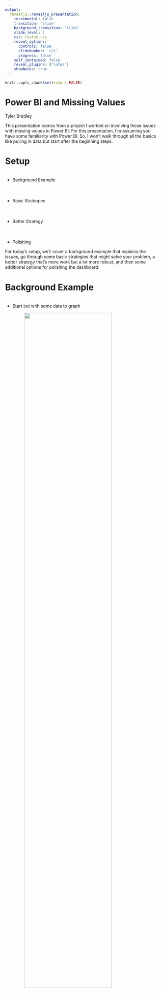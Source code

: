 ```yaml
---
output: 
  revealjs::revealjs_presentation:
    incremental: false
    transition: 'slide'
    background_transition: 'slide'
    slide_level: 1
    css: custom.css
    reveal_options:
      controls: false
      slideNumber: 'c/t'
      progress: false
    self_contained: false
    reveal_plugins: ["notes"]
    showNotes: true
---
```


```r
knitr::opts_chunk$set(echo = FALSE)
```

# Power BI and Missing Values {.title_slide .center}

Tyler Bradley

<aside class="notes">
This presentation comes from a project I worked on involving these issues with missing values in Power BI. For this presentation, I'm assuming you have some familiarity with Power BI. So, I won't walk through all the basics like pulling in data but start after the beginning steps.
</aside>


# Setup {.normal_slide}
<div style="margin-top: 7%; margin-bottom: 10%;">
- Background Example
</div>
<div style="margin-bottom: 10%;">
- Basic Strategies
</div>
<div style="margin-bottom: 10%;">
- Better Strategy
</div>
<div>
- Polishing
</div>

<aside class="notes">
For today's setup, we'll cover a background example that explains the issues, go through some basic strategies that might solve your problem, a better strategy that's more work but a lot more robust, and then some additional options for polishing the dashboard.
</aside>


# Background Example {.normal_slide}
<div style="margin-top: 7%;">
- Start out with some data to graph
</div>
<img style="display: block; margin-left: auto; margin-right:auto;" 
  src="images/background_base_data.PNG" width=75%>

<aside class="notes">
We'll start with an orders table called orders_small. Each row is an order that contains the order number, the product that was sold, a customer id, the date, and the dollar amount. The goal here is to get information on sales over time for each product. So we basically need to sum the dollar amount by date.
</aside>


# Background Example {.normal_slide}
<div style="margin-top: 7%;">
```{}
month = STARTOFMONTH(orders_small[date])
```
</div>
<img style="display: block; margin-left: auto; margin-right:auto;" 
  src="images/background_month.PNG" width=75%>

<aside class="notes">
Showing the data by day will be too granular, so we want to get it into months. We can add in some DAX code to create a new column for the month of each order. We'll also just use the date as a date hierarchy and compare the methods.
</aside>


# Background Example {.normal_slide}
<div style="margin-top: 7%;">
<img style="display: block; margin-left: auto; margin-right:auto;" 
  src="images/background_lines.PNG" width=100%>
</div>

<aside class="notes">
This graph uses the month column we just created. You can see there are some missing values at the start and end of the dark blue line. However, the orange line is suspiciously straight.
</aside>


# Background Example {.normal_slide}
<div style="margin-top: 7%;">
<img style="display: block; margin-left: auto; margin-right:auto;" 
  src="images/background_missing.PNG" width=100%>
</div>

<aside class="notes">
This graph uses the date column from the data at the month level. You still see the missing values for the dark blue line, but now the orange line has missing values. This is because the other graph was just connecting the segments across January to November.
</aside>


# Background Example {.normal_slide}
<div style="margin-top: 7%;">
<img style="display: block; margin-left: auto; margin-right:auto;" 
  src="images/background_missing_2.PNG" width=100%>
</div>  

<aside class="notes">
Looking closely at the graph, we see that these three products sell at different times of the year. Product A sells year-round. Product B is only in the summer, while product C is only in the winter. 
</aside>


# Background Example {.normal_slide}
<div style="margin-top: 7%;">
<img style="display: block; margin-left: auto; margin-right:auto;" 
  src="images/background_missing_2_fixed.PNG" width=100%>
</div>

<aside class="notes">
What we really want to see are all the lines filled in down to zero. The poorly drawn lines display what we want to get at the end.
</aside>


# Background Example {.normal_slide}
<div style="margin-top: 7%;">
```{}
sum_amount = SUM(orders_small[dollar_amount])
```
```{}
distinct_months = DISTINCTCOUNT(orders_small[month])
```
```{}
monthly_average = DIVIDE([sum_amount], [distinct_months])
```
</div>

<img style="display: block; margin-left: auto; margin-right:auto;" 
  src="images/background_table.PNG" width=100%>

<aside class="notes">
We can also see that this can mess up any calculations. In this example, the monthly_average is wrong because distinct_months is incorrect for selling over an entire year.
</aside>


# End Product {.normal_slide}
<div class="fragment" style="margin-top: 7%; margin-bottom: 7%;">
- Line graphs and tables by product over time
</div>
<div class="fragment" style="margin-bottom: 7%;">
- Dollar amount
- Number of distinct customers
- Number of orders
</div>
<div class="fragment" style="margin-bottom: 7%;">
- Filter by product and month
</div>
<div class="fragment">
- Fill in zeros when product was available
</div>

<aside class="notes">
For this presentation, we'll focus on creating an end product that has the following features. Line graphs and tables by product over time. Graphs and tables for dollar amounts, number of distinct customers, and number of orders. The ability to filter by product and month. And finally, fill in zeros when the product was available.
</aside>


# Basic Strategies {.section_slide .center}

<aside class="notes">
The following section will cover some basic strategies to fill in zeros for missing values. These techniques will handle a lot of problems and are pretty easy to implement.
</aside>


# Basic Strategies {.normal_slide}
<div class="fragment" style="margin-top: 7%; margin-bottom: 3%;">
- Show missing items

<img style="display: block; margin-left: auto; margin-right:auto;" 
  src="images/show_items_with_no_data.PNG" width=50%>
</div>
<div class="fragment">
- Doesn't work in this example
</div>

<aside class="notes">
If you click on the down arrow on your axis, there will be an option for 'Show items with no data'. This is always the first option I try. Unfortunately, it only works in some situations and doesn't work in this example.
</aside>


# Basic Strategies {.normal_slide}
<div class="fragment" style="margin-top: 7%; margin-bottom: 5%;">
```{}
sum_amount_zero = SUM(orders_small[dollar_amount]) + 0
```
<div>
<div class="fragment" style="margin-bottom: 5%;">
<img style="display: block; margin-left: auto; margin-right:auto;" 
  src="images/sum_amount_zero.PNG" width=100%>
<div>
<div class="fragment">
- Doesn't fix table
</div>

<aside class="notes">
We can just fix the math if you know it's a constant. All we need to do is add 0 to the end of our measure, and it will fill in for us. But, unfortunately, this only fixes the graph and not the table.
</aside>


# Basic Strategies {.normal_slide}
<div class="fragment" style="margin-top: 7%;">
```{}
monthly_average = DIVIDE([sum_amount], 12)
```
<div>
<div style="margin-bottom: 5%;">
::: {.container}
:::: {.col}
<img class="fragment" src="images/background_table.PNG" width=100%>
::::
:::: {.col}
<img class="fragment" src="images/fix_math_table.PNG" width=100%>
::::
:::
</div>
<div class="fragment">
- Doesn't fix graph
</div>

<aside class="notes">
We can fix the table by skipping the DISTINCTCOUNT on months and replace it all with 12. This will get the correct monthly_average. However, this only works when we know it's always 12. Also, it doesn't fix the graph.
</aside>


# Basic Strategies {.normal_slide}
<div class="fragment" style="margin-top: 7%; margin-bottom: 15%;">
- Clean up the data by:
</div>
<div class="fragment" style="margin-bottom: 15%;">
- Importing monthly data
</div>
<div class="fragment" >
- Importing zero
</div>

<aside class="notes">
Finally, we can always just fix the issues in the data. For example, we can clean up data by importing monthly data from the start and importing rows with zeros. There are ways to do that in SQL and Power Query. We won't go into them in this presentation, but it's a great option if you know you'll never need more granular data.
</aside>


# Basic Strategies {.normal_slide}
<div class="fragment" style="margin-top: 10%; margin-bottom: 20%;">
- Tend to work easily
</div>
<div class="fragment" >
- But tend to not be extendable
</div>

<aside class="notes">
These strategies tend to work very easily. None of them took a lot of effort to implement from where we started. However, they tend to not be extendable. We have to mix and match these strategies to get everything, and that's annoying. They can fall apart for more advanced calculations and become messy when trying to keep it all together. In my experience, if you just need basic graphs and tables, these are great. However, a more thorough setup can be better if you know you'll need more advanced calculations and interactivity.
</aside>


# Better Strategy {.section_slide .center}
<aside class="notes">
This next section goes through that more thorough setup. We'll reset everything and build a stronger start that enables us to get any calculations we need.
</aside>


# Setup with Bigger Dataset {.normal_slide}
<div style="margin-top: 7%;">
<img style="display: block; margin-left: auto; margin-right:auto;" 
  src="images/orders_big.PNG" width=100%>
</div>  

<aside class="notes">
There's still a year of data but a lot more products. There are other trends, including decreasing or increasing over time, and even products that only sold for one month (those are the points). We'll call this orders_big.
</aside>


# End Product {.normal_slide}
<div style="margin-top: 7%; margin-bottom: 7%;">
- Line graphs and tables by product over time
</div>
<div style="margin-bottom: 7%;">
- Dollar amount
- Number of distinct customers
- Number of orders
</div>
<div style="margin-bottom: 7%;">
- Filter by product and month
</div>
<div>
- Fill in zeros when product was available
</div>

<aside class="notes">
This is just a reminder of what we're looking to create by the end. Line graphs and tables by product over time. Graphs and tables for dollar amounts, number of distinct customers, and number of orders. The ability to filter by product and month. And finally, fill in zeros when the product was available.
</aside>


# Better Strategy {.normal_slide}
<div class="fragment" style="margin-top: 7%;">
- Calendar Table Setup
</div>

<aside class="notes">
There are three parts to this section. The first part is setting up a calendar table to use as a date dimension.
</aside>


# Calendar Table {.normal_slide}
<div class="fragment" style="margin-top: 7%; margin-bottom: 7%;">
- Table created in Power BI that contains all the dates you need and associated information, using the CALENDAR function.
</div>
<div class="fragment" style="margin-bottom: 7%;">
- The CALENDAR function needs a start date and end date.
</div>
<div class="fragment" style="margin-bottom: 7%;">
- Fills in the day in between (including start and end dates).
</div>
<div class="fragment">
- Three examples
</div>

<aside class="notes">
A calendar table is a table created in Power BI that contains all the dates you need and associated information. We'll use the Calendar Dax function. This function requires a start and end date. It'll then fill out all the dates in between (including the start and end dates). We'll go through three examples.
</aside>


# Calendar Table {.normal_slide}
<div class="fragment" style="margin-top: 7%; margin-bottom: 7%;">
```{}
cal_table = CALENDAR(
  DATE(2020, 01, 01),
  DATE(2020, 12, 31))
```
</div>
<div class="fragment" style="margin-bottom: 7%;">
```{}
cal_table = CALENDAR(
  DATE(YEAR(TODAY()) - 1, 01, 01),
  DATE(YEAR(TODAY()) - 1, 12, 31))
```
</div>
<div class="fragment">
```{}
cal_table = CALENDAR(
  MIN(orders_big[date]),
  MAX(orders_big[date]))
```
</div>

<aside class="notes">
We have three different ways to create a date table using the CALENDAR function. The first way provides specific dates. This is useful if you need the graph to keep the same date range even if your data changes. The second way uses the TODAY function to get the current date. This will keep your dashboard current no matter what happens with your data. The last way pulls the start and end dates from the data. This will keep your graphs matching the data even if it doesn't refresh. I tend to use either of the last two depending on the business need.
-
There are other options like CALENDARAUTO or setting a date table, but we'll stick with CALENDAR for this presentation. It's definitely worth your time to spend an afternoon looking into the other options if you're going to implement this at your work.
</aside>


# Calendar Table {.normal_slide}
<div style="margin-top: 7%;">
```{}
cal_month = STARTOFMONTH(cal_table[DATE])
```
<img style="display: block; margin-left: auto; margin-right:auto;" 
  src="images/cal_table.PNG">
<div>  

<aside class="notes">
Since we'll want to group by month, we'll add in a month column. We'll also change the format to match our data. You typically always want it to match as this can speed up calculations.
</aside>


# Calendar Table {.normal_slide}
<div style="margin-top: 7%;">
<img style="display: block; margin-left: auto; margin-right:auto;" 
  src="images/cal_table_connection.PNG" width=100%>  
</div>  

<aside class="notes">
Then the last step here is connecting the date table to our data.
</aside>


# Better Strategy {.normal_slide}
<div style="margin-top: 7%; margin-bottom: 15%;">
- Calendar Table Setup +
</div>
<div class="fragment">
- Star Schema
</div>

<aside class="notes">
The next step for a great setup is using a star schema.
</aside>


# Star Schema {.normal_slide}
<div style="margin-top: 10%; margin-bottom: 20%;">
- Main orders_big table in the middle
</div>
<div>
- Important dimensions on the outside
<div>

<aside class="notes">
The star schema will work by placing the main orders_big table in the middle. Then have essential dimensions on the outside, like our date table. Often you'll see this has a 'suggestion' from Microsoft, but it's almost always a good idea from the beginning.
</aside>


# Star Schema {.normal_slide}
<div style="margin-top: 7%; margin-bottom: 5%;">
```{}
product = SUMMARIZECOLUMNS(orders_big[product])
```
</div>
<div class="fragment" style="margin-bottom: 5%;">
```{}
customer = SUMMARIZECOLUMNS(orders_big[customer_id])
```
</div>
<div class="fragment">
<img style="display: block; margin-left: auto; margin-right:auto;" 
  src="images/star_schema.PNG" width=100%>  
</div>  

<aside class="notes">
Let's add in two other dimension tables, product, and customer. We'll just summarize the columns from the orders_big table. If they were in other tables in a database, you could bring them in separately. We can sort of see the star shape. It's just missing the two legs at the bottom. This setup will make our data easy to use with functions.
</aside>


# Better Strategy {.normal_slide}
<div style="margin-top: 7%; margin-bottom: 15%;">
- Calendar Table Setup +
</div>
<div style="margin-top: 7%; margin-bottom: 15%;">
- Star Schema +
</div>
<div class="fragment">
- ADDMISSINGITEMS()
</div>

<aside class="notes">
That brings us to our last step with using the ADDMISSINGITEMS function. This will complete our setup.
</aside>


# ADDMISSINGITEMS() {.normal_slide}
<div class="fragment" style="margin-top: 10%; margin-bottom: 15%;">
- Adds rows with empty values to a table returned by SUMMARIZECOLUMNS. (MS Docs)
</div>
<div class="fragment">
- Add the rows with empty measure values back. (dax.guide)
<div>

<aside class="notes">
This function is defined as 'Adds rows with empty values to a table returned by SUMMARIZECOLUMNS.' from the Microsoft documentation or 'Add the rows with empty measure values back.' from the Dax guide. I don't find either of those definitions intuitive, but working through the parameters, output, and examples will help explain what it does.
</aside>


# ADDMISSINGITEMS() {.normal_slide}
<div class="fragment" style="margin-top: 7%; margin-bottom: 7%;">
- ShowAll_ColumnName - What you want to fill in
</div>
<div class="fragment" style="margin-bottom: 7%;">
- Table - SUMMARIZECOLUMNS table with missing data (based on orders_big table here)
</div>
<div class="fragment" style="margin-bottom: 7%;">
- GroupBy_ColumnName - What you want to fill in (same as ShowAll_ColumnName unless ROLLUP)
</div>
<div class="fragment">
- FilterTable - Filter out unneeded combinations
</div>

<aside class="notes">
There are four parameters. ShowAll_ColumnName is what you want to fill in. The Table parameter will be output from SUMMARIZECOLUMNS with the missing data. It'll be based on orders_big for us. The GroupBy_ColumnName is also what you want to fill in unless you're using ROLLUP. We won't be using ROLLUP in any of the examples, so it'll always match ShowAll_ColumnName. Finally, you can add filter tables to remove filled-in values you don't actually want to add.
</aside>


# ADDMISSINGITEMS() {.normal_slide}
<div class="fragment" style="margin-top: 7%; margin-bottom: 7%;">
- ShowAll_ColumnName - 
```{}
cal_table[cal_month], 'product'[product]
```
</div>
<div class="fragment" style="margin-bottom: 7%;">
- Table - 
```{}
SUMMARIZECOLUMNS(cal_table[cal_month], 'product'[product], 
  "amount", SUM(orders_big[dollar_amount])
```  
</div>

<aside class="notes">
For our setup, we'll want to fill in any missing combinations of month and product. We can pull these from our dimensions in the star schema. The Table parameter is the sum of the dollar_amount by month and product. Ideally, we'll see all combinations of month and product with the dollar_amount summed if there were sales that month.
</aside>


# ADDMISSINGITEMS() {.normal_slide}
<div style="margin-top: 7%; margin-bottom: 7%;">
```{}
orders_zeros_added = 
ADDMISSINGITEMS(cal_table[cal_month], 'product'[product], 
SUMMARIZECOLUMNS(cal_table[cal_month], 'product'[product], 
  "amount", SUM(orders_big[dollar_amount])), 
cal_table[cal_month], 'product'[product])
```
</div>
<img style="display: block; margin-left: auto; margin-right:auto;" 
  src="images/orders_zeros_added_1.PNG" width=40%>  

<aside class="notes">
Putting it all into the ADDMISSINGITEMS function, you can see ShowAll_ColumnName cal_month and product, the table is the SUMMARIZECOLUMNS, the GroupBy_ColumnName is the same as the ShowAll_ColumnName, no filters for now. This is basically a full join between calendar months and products, then a left join to our summarized data. Finally, we can see some of the missing months in the image.
</aside>


# ADDMISSINGITEMS() {.normal_slide}
<div style="margin-top: 7%; margin-bottom: 7%;">
```{}
orders_zeros_added = 
CALCULATETABLE(ADDCOLUMNS(
ADDMISSINGITEMS(cal_table[cal_month], 'product'[product], 
SUMMARIZECOLUMNS(cal_table[cal_month], 'product'[product], 
  "amount", SUM(orders_big[dollar_amount])), 
cal_table[cal_month], 'product'[product]),
"amount filled", IF(ISBLANK([amount]), 0, [amount])))
```
</div>
<img style="display: block; margin-left: auto; margin-right:auto;" 
  src="images/orders_zeros_added_2.PNG" width=40%>  

<aside class="notes">
I like to add in the amount filled, but you can replace the amount if you want.
</aside>


# ADDMISSINGITEMS() {.normal_slide}
<div style="margin-top: 7%;">
<img style="display: block; margin-left: auto; margin-right:auto;" 
  src="images/amount_filled_1.PNG" width=100%>  
</div>  

<aside class="notes">
And now we finally have the graph we wanted.
</aside>


# High Density Sampling {.normal_slide}
<div style="margin-top: 7%;">
::: {.container}
:::: {.col}
<img style="display: block; margin-left: auto; margin-right:auto;" src="images/high_density_sampling.PNG" width=35%>
::::
:::: {.col}
<div style="margin-top: 30%;">
- Might need to turn this off
</div>  
::::
:::
</div>

<aside class="notes">
If you have a lot of data, you might get a warning about not seeing all the data in the top corner. There's an option that samples the data to increase speed. You can turn that off to see more lines. There's not a strict cutoff on data size. It just depends on what you're graphing.
</aside>


# ADDMISSINGITEMS() {.normal_slide}
<div style="margin-top: 7%;">
<img style="display: block; margin-left: auto; margin-right:auto;" 
  src="images/average_amount_1.PNG" width=100%> 
</div>  

<aside class="notes">
Now we can compare the summary stats. We can see all the months are filled in, so the average monthly amount is now correct.
</aside>


# Polishing {.section_slide .center}

<aside class="notes">
Now that we have the main setup, we can move to the last big section on polishing up the dashboard.
</aside>


# Polishing {.normal_slide}
<div style="margin-top: 7%;">
- Filter for product availability
</div>

<aside class="notes">
The first part is filtering the data to exclude months where the product wasn't available for sale. We should end up with filled-in months only when the product was an option.
</aside>


# Filter Product Availability {.normal_slide}
<div style="margin-top: 7%;">
<img style="display: block; margin-left: auto; margin-right:auto;" 
  src="images/product_dates_table.PNG" width=80%> 
</div>

<aside class="notes">
Let's say different products were available for different months. We'll have this in a table called product_dates. This would be saved in a database then pulled into Power BI.
</aside>


# Filter Product Availability {.normal_slide}
<div style="margin-top: 7%;">
<img style="display: block; margin-left: auto; margin-right:auto;" 
  src="images/product_dates_connection.PNG" width=60%> 
</div>

<aside class="notes">
We can join this to our products table. In the product_dates table, there are multiple rows per product for cases when there are jumps in the dates. So, for example, products available during the summer could have a row for January to March 2020 and a row for November to December 2020. Therefore you can't just join to orders_big table because that would be a many-to-many join.
</aside>


# Filter Product Availability {.normal_slide}
<div style="margin-top: 7%;">
```{}
product_availability = 
FILTER(CROSSJOIN(cal_table, product), 
  cal_month[month] >= product_dates[start_month] && 
    cal_month[month] <= product_dates[end_month])
```
</div>
<div>
<img style="display: block; margin-left: auto; margin-right:auto;" 
  src="images/product_availability_table.PNG" width=100%> 
</div>  

<aside class="notes">
We're going to build a table with months filled down by using CROSSJOIN on our date table and product_dates. Then filter down to the combinations we want. (There are other ways to do this, especially when bringing the data into Power BI)
</aside>


# Filter Product Availability {.normal_slide}
<div style="margin-top: 7%;">
<img style="display: block; margin-left: auto; margin-right:auto;" 
  src="images/product_availability_connection.PNG" width=100%> 
</div>

<aside class="notes">
Then we just join to our other tables.
</aside>


# Filter Product Availability {.normal_slide}
<div style="margin-top: 7%; margin-bottom: 7%;">
- No filter
```{}
orders_zeros_added = 
ADDMISSINGITEMS(cal_table[cal_month], 'product'[product], 
SUMMARIZECOLUMNS(cal_table[cal_month], 'product'[product], 
"amount", SUM(orders_big[dollar_amount])), 
cal_table[cal_month], 'product'[product])
```
</div>
<div class="fragment">
- Filter
```{}
orders_zeros_added = 
ADDMISSINGITEMS(cal_table[cal_month], 'product'[product], 
SUMMARIZECOLUMNS(cal_table[cal_month], 'product'[product], 
"amount", SUM(orders_big[dollar_amount])), 
cal_table[cal_month], 'product'[product], product_availability)
```
</div>  

<aside class="notes">
To use this table as a filter, we just need to add it to the end of our ADDMISSINGITEMS call. This will filter out combinations that weren't in our product_availability table.
</aside>


# Filter Product Availability {.normal_slide}
<div style="margin-top: 7%;">
```{}
orders_zeros_added = CALCULATETABLE(ADDCOLUMNS(
ADDMISSINGITEMS(cal_table[cal_month], 'product'[product], 
SUMMARIZECOLUMNS(cal_table[cal_month], 'product'[product], 
"amount", SUM(orders_big[dollar_amount])), 
cal_table[cal_month], 'product'[product], product_availability),
"amount filled", IF(ISBLANK([amount]), 0, [amount])))
```
</div>
<div>
<img style="display: block; margin-left: auto; margin-right:auto;" 
  src="images/product_availability_filter.PNG" width=100%> 
</div>  

<aside class="notes">
Same as previous orders_zeros_added table, but with product_availability used as a filter.
</aside>


# Filter Product Availability {.normal_slide}
<div style="margin-top: 7%;">
<img style="display: block; margin-left: auto; margin-right:auto;" 
  src="images/product_availability_filter_graph.PNG" width=100%> 
</div>  

<aside class="notes">
Now we can see gaps in the data where there are months without product availability. However, it's still not quite right. Notice the orange line across the middle.
</aside>


# Filter Product Availability {.normal_slide}
<div style="margin-top: 7%;">
<img style="display: block; margin-left: auto; margin-right:auto;" 
  src="images/product_availability_filter_graph_fixed.PNG" width=100%> 
</div>  

<aside class="notes">
To fix the issue of joining over missing dates, the X-axis needs to be set to Categorical. And now, everything is good.
</aside>


# Filter Product Availability {.normal_slide}
<div style="margin-top: 7%;">
<img style="display: block; margin-left: auto; margin-right:auto;" 
  src="images/product_availability_filter_table.PNG" width=100%> 
</div>  

<aside class="notes">
Checking the summary tables shows everything is working here too.
</aside>


# Filter Product Availability {.normal_slide}
<div style="margin-top: 10%; margin-bottom: 20%;">
- What if you want the graph to be continuous or want all the months with missing for unavailable?
</div>  
<div>
- Let's backtrack a little bit...
</div>  

<aside class="notes">
Let's say you either don't want the X-axis to be categorical, or you want all the months missing for no product availability. We'll go back before we filter on availability and reset a little bit.
</aside>


# Filter Product Availability {.normal_slide}
<div style="margin-top: 7%; margin-bottom: 5%;">
```{}
product_zeros = SUMMARIZECOLUMNS(orders_big[product])
```
</div>
<div style="margin-bottom: 5%;">
```{}
cal_table_month = 
var CalendarDates = 
    GENERATE( CALENDAR(DATE(2020, 01, 01), 
                       DATE(2020, 12, 31)),
    ROW("month", DATE(YEAR( [Date] ), MONTH( [Date] ), 01)))
return
SUMMARIZE(CalendarDates, [month])
```
</div>
<div>
```{}
product_availability = FILTER(
CROSSJOIN(cal_table_month, product_dates), 
  cal_table_month[month] >= product_dates[start_month] && 
    cal_table_month[month] <= product_dates[end_month])
```
</div>

<aside class="notes">
We'll create a new star schema around our orders_big table. We can't reuse the same tables, or we'll get a circular dependency error. So, we'll add in product and date dimensions and recreate the table to check product availability. We can reduce our date table to just months since we have already summarized the data.
</aside>


# Filter Product Availability {.normal_slide}
<div style="margin-top: 7%;">
<img style="display: block; margin-left: auto; margin-right:auto;" 
  src="images/product_availability_connection_2.PNG" width=100%>  
</div>  

<aside class="notes">
On this slide, we can see the two star schemas.
</aside>


# Filter Product Availability {.normal_slide}
<div style="margin-top: 7%; margin-bottom: 5%;">
```{}
available = LOOKUPVALUE(product_availability[product], 
product_availability[month], orders_zeros_added[cal_month], 
product_availability[product], orders_zeros_added[product])
```
</div>
<div style="margin-bottom: 5%;">
```{}
amount_filled_missing = IF(ISBLANK(orders_zeros_added[available]), 
  BLANK(), orders_zeros_added[amount filled])
```
</div>
<div>
<img style="display: block; margin-left: auto; margin-right:auto;" 
  src="images/product_availability_filter_2.PNG" width=50%>  
</div>

<aside class="notes">
To incorporate the product availability check, we'll create a measure using LOOKUPVALUE to see if the month-product combination existed. Then build another measure to fill in zeros or keep the missing value.
</aside>


# Filter Product Availability {.normal_slide}
<div style="margin-top: 7%;">
<img style="display: block; margin-left: auto; margin-right:auto;" 
  src="images/product_availability_filter_graph_fixed_2.PNG" width=100%>  
</div>

<aside class="notes">
We have our continuous axis graph. Note that you need to use cal_table_month for the axis.
</aside>


# Filter Product Availability {.normal_slide}
<div style="margin-top: 7%;">
<img style="display: block; margin-left: auto; margin-right:auto;" 
  src="images/product_availability_filter_table_2.PNG" width=100%>  
</div>

<aside class="notes">
Our summary tables are still good.
</aside>


# Filter Product Availability {.normal_slide}
<div style="margin-top: 7%;">
- BLANK is not like SQL NULL
</div>
<div class="fragment" style="margin-bottom: 5%;">
- Converts to 0 in sums and subtractions
- Stays BLANK in divisions and multiplication
</div>
<div class="fragment" style="margin-bottom: 5%; text-align: center">
1 - (A/B) = (B/B) - (A/B) = (B - A)/B
</div>
<div class="fragment" style="margin-bottom: 5%;">
- If B is BLANK
- Left side = 1
- Right side = BLANK
</div>

<aside class="notes">
One big catch for mixing missing and zeros in Power BI is that BLANK is not like SQL NULL. BLANK will convert to 0 in summations and substractions but will stay BLANK in division and multiplication. For example, if you had this equation and B is BLANK, the left side will equal 1 because A divided by B is BLANK, then 1 minus BLANK is 1. However, the right side is BLANK because B minus A is negative A, then negative A divided by B is BLANK. Even though these should match. So, depending on how you set up your measures, you can get different results. You'll need to watch this in calculations.
</aside>


# Polishing {.normal_slide}
<div style="margin-top: 7%; margin-bottom: 15%;">
- Filter for product availability
</div>
<div class="fragment">
- Add Customers and Orders measures
</div>

<aside class="notes">
In addition to the amount, we wanted measures for customers and orders.
</aside>


# Customers and Orders Measures {.normal_slide}
<div style="margin-top: 7%;">
```{}
orders_zeros_added = 
CALCULATETABLE(ADDCOLUMNS(
ADDMISSINGITEMS(cal_table[cal_month], 'product'[product], 
SUMMARIZECOLUMNS(cal_table[cal_month], 'product'[product], 
"amount", SUM(orders_big[dollar_amount]), 
"customers", DISTINCTCOUNT(orders_big[customer_id])), 
cal_table[cal_month], 'product'[product], product_availability),
"amount filled", IF(ISBLANK([amount]), 0, [amount]), 
"customers filled", IF(ISBLANK([customers]), 0, [customers])))
```
</div>
<div>
<img style="display: block; margin-left: auto; margin-right:auto;" 
  src="images/add_customers.PNG" width=100%> 
</div>  

<aside class="notes">
All we need to add is DISTINCTCOUNT of customer_id and carry through, exactly like using amount.
</aside>


# Customers and Orders Measures {.normal_slide}
<div style="margin-top: 7%;">
<img style="display: block; margin-left: auto; margin-right:auto;" 
  src="images/customers_graph.PNG" width=100%>   
</div>  

<aside class="notes">
We can see the appropriate graph.
</aside>


# Customers and Orders Measures {.normal_slide}
<div style="margin-top: 7%;">
<img style="display: block; margin-left: auto; margin-right:auto;" 
  src="images/customers_table.PNG" width=100%>
</div>  

<aside class="notes">
And the appropriate tables.
</aside>


# Customers and Orders Measures {.normal_slide}
<div style="margin-top: 7%;">
```{}
orders_zeros_added = 
CALCULATETABLE(ADDCOLUMNS(
ADDMISSINGITEMS(cal_table[cal_month], 'product'[product], 
SUMMARIZECOLUMNS(cal_table[cal_month], 'product'[product], 
"amount", SUM(orders_big[dollar_amount]), 
"customers", DISTINCTCOUNT(orders_big[customer_id]), 
"orders", DISTINCTCOUNT(orders_big[order_number])), 
cal_table[cal_month], 'product'[product], product_availability),
"amount filled", IF(ISBLANK([amount]), 0, [amount]), 
"customers filled", IF(ISBLANK([customers]), 0, [customers]), 
"orders filled", IF(ISBLANK([orders]), 0, [orders])))
```
</div>
<div>
<img style="display: block; margin-left: auto; margin-right:auto;" 
  src="images/add_orders.PNG" width=100%> 
</div>  

<aside class="notes">
Adding in the number of orders is also exactly the same.
</aside>


# Customers and Orders Measures {.normal_slide}
<div style="margin-top: 7%;">
<img style="display: block; margin-left: auto; margin-right:auto;" 
  src="images/orders_graph.PNG" width=100%>   
</div>  

<aside class="notes">
Similar graphs.
</aside>


# Customers and Orders Measures {.normal_slide}
<div style="margin-top: 7%;">
<img style="display: block; margin-left: auto; margin-right:auto;" 
  src="images/orders_table.PNG" width=100%>  
</div>  

<aside class="notes">
Similar tables.
</aside>


# Customers and Orders Measures {.normal_slide}
<div class="fragment" style="margin-top: 7%; margin-bottom: 7%;">
- Might need to watch DISTINCTCOUNT if needed in other aggregations.
</div>
<div class="fragment" style="margin-bottom: 7%;">
- Bring all customers through in the SUMMARIZECOLUMNS, but not in the ShowAll_ColumnName options.
</div>
<div class="fragment">
- This will fill in missing product-month pairs but not in combination with customers/order.
- Get rows with no customer_id or order_id.
</div>

<aside class="notes">
In some cases, you'll need to use DISTINCTCOUNT after filling in the missing months. Like if you need more advanced filtering or calculations. For example, distinct customers over a year will only equal the sum of distinct customers every month if there are no repeated customers. To solve this problem, you can bring customer_id in the SUMMARIZECOLUMNS in ADDMISSINGITEMS but not place it in the ShowAll_ColumnName parameter. This will bring the individual customer_id's through but not fill in missing months for them. You'll end up with month-product rows that have missing values for customer_id and order_id.
</aside>


# Polishing {.normal_slide}
<div style="margin-top: 7%; margin-bottom: 15%;">
- Filter for product availability
</div>
<div style="margin-bottom: 15%;">
- Add Customers and Orders measures
</div>
<div class="fragment">
- Filters
</div>

<aside class="notes">
Finally, the last step is to add filters for product and month.
</aside>


# Filters {.normal_slide}
<div style="margin-top: 7%; margin-bottom: 15%;">
- Just use the built in filters for the table
</div>
<div class="fragment" style="margin-bottom: 15%;">
- Use Star Schema again (will need to create new tables)
</div>
<div class="fragment">
- That's pretty much it.
</div>

<aside class="notes">
You can use built-in filters for the table either in the filter panel or slicers. You can also build out a star schema again if you want. That's pretty much it. All the usual Power BI features work from here.
</aside>


# End {.title_slide .center}

<aside class="notes">
And that's the presentation. Thanks!
</aside>
